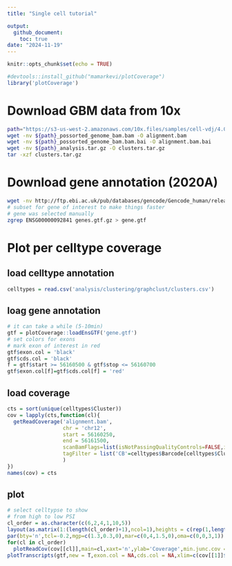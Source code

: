 ```yaml
---
title: "Single cell tutorial"

output: 
  github_document:
    toc: true
date: "2024-11-19"
---
```


```r
knitr::opts_chunk$set(echo = TRUE)
```


```r
#devtools::install_github("mamarkevi/plotCoverage")
library('plotCoverage')
```

# Download GBM data from 10x
```bash
path="https://s3-us-west-2.amazonaws.com/10x.files/samples/cell-vdj/4.0.0/Parent_SC5v1_Human_Glioblastoma/Parent_SC5v1_Human_Glioblastoma"
wget -nv ${path}_possorted_genome_bam.bam -O alignment.bam
wget -nv ${path}_possorted_genome_bam.bam.bai -O alignment.bam.bai
wget -nv ${path}_analysis.tar.gz -O clusters.tar.gz
tar -xzf clusters.tar.gz
```

# Download gene annotation (2020A)
```bash
wget -nv http://ftp.ebi.ac.uk/pub/databases/gencode/Gencode_human/release_44/gencode.v44.primary_assembly.annotation.gtf.gz -O genes.gtf.gz
# subset for gene of interest to make things faster
# gene was selected manually
zgrep ENSG00000092841 genes.gtf.gz > gene.gtf
```
# Plot per celltype coverage
## load celltype annotation
```r
celltypes = read.csv('analysis/clustering/graphclust/clusters.csv')
```
## loag gene annotation
```r
# it can take a while (5-10min)
gtf = plotCoverage::loadEnsGTF('gene.gtf')
# set colors for exons
# mark exon of interest in red
gtf$exon.col = 'black'
gtf$cds.col = 'black'
f = gtf$start >= 56160500 & gtf$stop <= 56160700
gtf$exon.col[f]=gtf$cds.col[f] = 'red'
```

## load coverage
```r
cts = sort(unique(celltypes$Cluster))
cov = lapply(cts,function(cl){
  getReadCoverage('alignment.bam',
                  chr = 'chr12',
                  start = 56160250,
                  end = 56161500,
                  scanBamFlags=list(isNotPassingQualityControls=FALSE,isDuplicate=FALSE,isSupplementaryAlignment=FALSE,isSecondaryAlignment=FALSE),
                  tagFilter = list('CB'=celltypes$Barcode[celltypes$Cluster==cl]) # cellect barcodes for given selltype
                  )
})
names(cov) = cts
```

## plot
```r
# select celltypse to show
# from high to low PSI 
cl_order = as.character(c(6,2,4,1,10,5))
layout(as.matrix(1:(length(cl_order)+1),ncol=1),heights = c(rep(1,length(cl_order)),2))
par(bty='n',tcl=-0.2,mgp=c(1.3,0.3,0),mar=c(0,4,1.5,0),oma=c(0,0,3,1))
for(cl in cl_order)
  plotReadCov(cov[[cl]],main=cl,xaxt='n',ylab='Coverage',min.junc.cov = 2,min.junc.cov.f = 0.02)
plotTranscripts(gtf,new = T,exon.col = NA,cds.col = NA,xlim=c(cov[[1]]$start,cov[[1]]$end))
```

